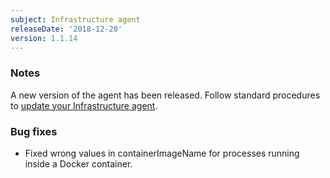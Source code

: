 ```yaml
---
subject: Infrastructure agent
releaseDate: '2018-12-20'
version: 1.1.14
---
```


### Notes

A new version of the agent has been released. Follow standard procedures to [update your Infrastructure agent](/docs/infrastructure/new-relic-infrastructure/installation/update-infrastructure-agent).

### Bug fixes

* Fixed wrong values in containerImageName for processes running inside a Docker container.
